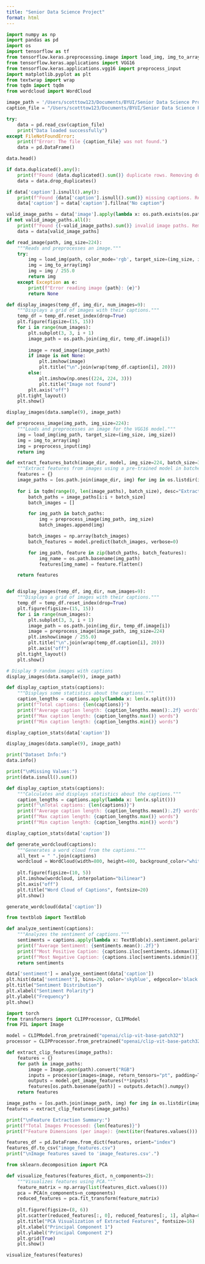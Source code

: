 ```yaml
---
title: "Senior Data Science Project"
format: html
---
```


```python
import numpy as np
import pandas as pd
import os
import tensorflow as tf
from tensorflow.keras.preprocessing.image import load_img, img_to_array
from tensorflow.keras.applications import VGG16
from tensorflow.keras.applications.vgg16 import preprocess_input
import matplotlib.pyplot as plt
from textwrap import wrap
from tqdm import tqdm
from wordcloud import WordCloud

image_path = '/Users/scotttow123/Documents/BYUI/Senior Data Science Project/Images'
caption_file = "/Users/scotttow123/Documents/BYUI/Senior Data Science Project/captions.txt"

try:
    data = pd.read_csv(caption_file)
    print("Data loaded successfully")
except FileNotFoundError:
    print(f"Error: The file {caption_file} was not found.")
    data = pd.DataFrame() 

data.head()
```

```python
if data.duplicated().any():
    print(f"Found {data.duplicated().sum()} duplicate rows. Removing duplicates...")
    data = data.drop_duplicates()

if data['caption'].isnull().any():
    print(f"Found {data['caption'].isnull().sum()} missing captions. Replacing with 'No caption'.")
    data['caption'] = data['caption'].fillna("No caption")

valid_image_paths = data['image'].apply(lambda x: os.path.exists(os.path.join(image_path, x)))
if not valid_image_paths.all():
    print(f"Found {(~valid_image_paths).sum()} invalid image paths. Removing these rows...")
    data = data[valid_image_paths]
```

```python
def read_image(path, img_size=224):
    """Reads and preprocesses an image."""
    try:
        img = load_img(path, color_mode='rgb', target_size=(img_size, img_size))
        img = img_to_array(img)
        img = img / 255.0
        return img
    except Exception as e:
        print(f"Error reading image {path}: {e}")
        return None

def display_images(temp_df, img_dir, num_images=9):
    """Displays a grid of images with their captions."""
    temp_df = temp_df.reset_index(drop=True)
    plt.figure(figsize=(15, 15))
    for i in range(num_images):
        plt.subplot(3, 3, i + 1)
        image_path = os.path.join(img_dir, temp_df.image[i])
        
        image = read_image(image_path)
        if image is not None:
            plt.imshow(image)
            plt.title("\n".join(wrap(temp_df.caption[i], 20)))
        else:
            plt.imshow(np.ones((224, 224, 3))) 
            plt.title("Image not found")
        plt.axis("off")
    plt.tight_layout()
    plt.show()

display_images(data.sample(9), image_path)

```

```python
def preprocess_image(img_path, img_size=224):
    """Loads and preprocesses an image for the VGG16 model."""
    img = load_img(img_path, target_size=(img_size, img_size))
    img = img_to_array(img)
    img = preprocess_input(img) 
    return img

def extract_features_batch(image_dir, model, img_size=224, batch_size=32):
    """Extract features from images using a pre-trained model in batches."""
    features = {}
    image_paths = [os.path.join(image_dir, img) for img in os.listdir(image_dir)]
    
    for i in tqdm(range(0, len(image_paths), batch_size), desc="Extracting features"):
        batch_paths = image_paths[i:i + batch_size]
        batch_images = []

        for img_path in batch_paths:
            img = preprocess_image(img_path, img_size)
            batch_images.append(img)

        batch_images = np.array(batch_images)
        batch_features = model.predict(batch_images, verbose=0)

        for img_path, feature in zip(batch_paths, batch_features):
            img_name = os.path.basename(img_path)
            features[img_name] = feature.flatten()

    return features


def display_images(temp_df, img_dir, num_images=9):
    """Displays a grid of images with their captions."""
    temp_df = temp_df.reset_index(drop=True)
    plt.figure(figsize=(15, 15))
    for i in range(num_images):
        plt.subplot(3, 3, i + 1)
        image_path = os.path.join(img_dir, temp_df.image[i])
        image = preprocess_image(image_path, img_size=224) 
        plt.imshow(image / 255.0)  
        plt.title("\n".join(wrap(temp_df.caption[i], 20)))
        plt.axis("off")
    plt.tight_layout()
    plt.show()

# Display 9 random images with captions
display_images(data.sample(9), image_path)
```

```python
def display_caption_stats(captions):
    """Displays some statistics about the captions."""
    caption_lengths = captions.apply(lambda x: len(x.split()))
    print(f"Total captions: {len(captions)}")
    print(f"Average caption length: {caption_lengths.mean():.2f} words")
    print(f"Max caption length: {caption_lengths.max()} words")
    print(f"Min caption length: {caption_lengths.min()} words")

display_caption_stats(data['caption'])

display_images(data.sample(9), image_path)

```

```python
print("Dataset Info:")
data.info()

print("\nMissing Values:")
print(data.isnull().sum())

def display_caption_stats(captions):
    """Calculates and displays statistics about the captions."""
    caption_lengths = captions.apply(lambda x: len(x.split()))  
    print(f"\nTotal captions: {len(captions)}")
    print(f"Average caption length: {caption_lengths.mean():.2f} words")
    print(f"Max caption length: {caption_lengths.max()} words")
    print(f"Min caption length: {caption_lengths.min()} words")

display_caption_stats(data['caption'])

def generate_wordcloud(captions):
    """Generates a word cloud from the captions."""
    all_text = " ".join(captions)
    wordcloud = WordCloud(width=800, height=400, background_color="white").generate(all_text)
    
    plt.figure(figsize=(10, 5))
    plt.imshow(wordcloud, interpolation="bilinear")
    plt.axis("off")
    plt.title("Word Cloud of Captions", fontsize=20)
    plt.show()

generate_wordcloud(data['caption'])
```

```python
from textblob import TextBlob

def analyze_sentiment(captions):
    """Analyzes the sentiment of captions."""
    sentiments = captions.apply(lambda x: TextBlob(x).sentiment.polarity)
    print(f"Average Sentiment: {sentiments.mean():.2f}")
    print(f"Most Positive Caption: {captions.iloc[sentiments.idxmax()]}")
    print(f"Most Negative Caption: {captions.iloc[sentiments.idxmin()]}")
    return sentiments

data['sentiment'] = analyze_sentiment(data['caption'])
plt.hist(data['sentiment'], bins=20, color='skyblue', edgecolor='black')
plt.title("Sentiment Distribution")
plt.xlabel("Sentiment Polarity")
plt.ylabel("Frequency")
plt.show()

```

```python
import torch
from transformers import CLIPProcessor, CLIPModel
from PIL import Image

model = CLIPModel.from_pretrained("openai/clip-vit-base-patch32")
processor = CLIPProcessor.from_pretrained("openai/clip-vit-base-patch32")

def extract_clip_features(image_paths):
    features = {}
    for path in image_paths:
        image = Image.open(path).convert("RGB")
        inputs = processor(images=image, return_tensors="pt", padding=True)
        outputs = model.get_image_features(**inputs)
        features[os.path.basename(path)] = outputs.detach().numpy()
    return features

image_paths = [os.path.join(image_path, img) for img in os.listdir(image_path)]
features = extract_clip_features(image_paths)

```

```python
print("\nFeature Extraction Summary:")
print(f"Total Images Processed: {len(features)}")
print(f"Feature Dimensions (per image): {next(iter(features.values())).shape}")

features_df = pd.DataFrame.from_dict(features, orient="index")
features_df.to_csv("image_features.csv")
print("\nImage features saved to 'image_features.csv'.")

from sklearn.decomposition import PCA

def visualize_features(features_dict, n_components=2):
    """Visualizes features using PCA."""
    feature_matrix = np.array(list(features_dict.values()))
    pca = PCA(n_components=n_components)
    reduced_features = pca.fit_transform(feature_matrix)
    
    plt.figure(figsize=(8, 6))
    plt.scatter(reduced_features[:, 0], reduced_features[:, 1], alpha=0.5, c='blue')
    plt.title("PCA Visualization of Extracted Features", fontsize=16)
    plt.xlabel("Principal Component 1")
    plt.ylabel("Principal Component 2")
    plt.grid(True)
    plt.show()

visualize_features(features)

```